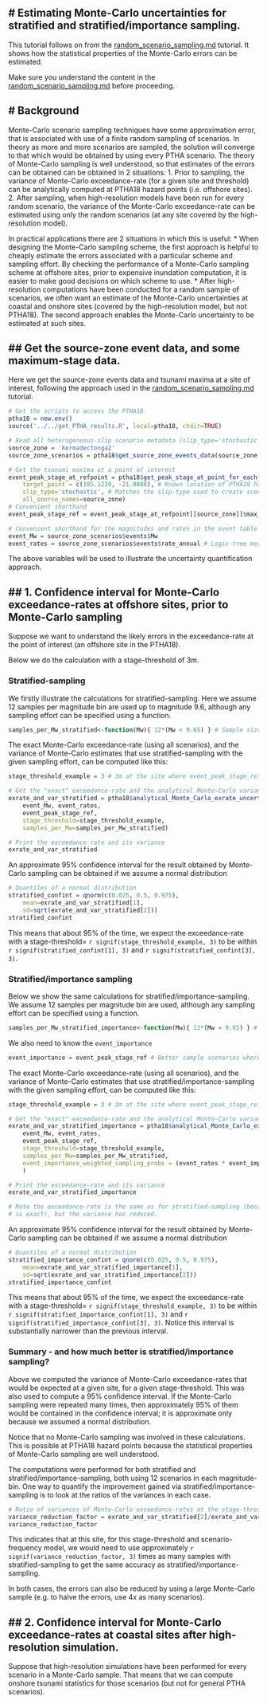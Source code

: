 # Estimating Monte-Carlo uncertainties for stratified and stratified/importance sampling.
-----------------------------------------------------------------------------------------

This tutorial follows on from the [random_scenario_sampling.md](random_scenario_sampling.md) tutorial. It shows how the statistical properties of the Monte-Carlo errors can be estimated. 

Make sure you understand the content in the [random_scenario_sampling.md](random_scenario_sampling.md) before proceeding.


# Background
------------

Monte-Carlo scenario sampling techniques have some approximation error, that is associated with use of a finite random sampling of scenarios. In theory as more and more scenarios are sampled, the solution will converge to that which would be obtained by using every PTHA scenario. The theory of Monte-Carlo sampling is well understood, so that estimates of the errors can be obtained can be obtained in 2 situations:
1. Prior to sampling, the variance of Monte-Carlo exceedance-rate (for a given site and threshold) can be analytically computed at PTHA18 hazard points (i.e. offshore sites).
2. After sampling, when high-resolution models have been run for every random scenario, the variance of the Monte-Carlo exceedance-rate can be estimated using only the random scenarios (at any site covered by the high-resolution model).

In practical applications there are 2 situations in which this is useful:
* When designing the Monte-Carlo sampling scheme, the first approach is helpful to cheaply estimate the errors associated with a particular scheme and sampling effort. By checking the performance of a Monte-Carlo sampling scheme at offshore sites, prior to expensive inundation computation, it is easier to make good decisions on which scheme to use.
* After high-resolution computations have been conducted for a random sample of scenarios, we often want an estimate of the Monte-Carlo uncertainties at coastal and onshore sites (covered by the high-resolution model, but not PTHA18). The second approach enables the Monte-Carlo uncertainty to be estimated at such sites.


## Get the source-zone event data, and some maximum-stage data.
---------------------------------------------------------------

Here we get the source-zone events data and tsunami maxima at a site of interest, following the approach used in the [random_scenario_sampling.md](random_scenario_sampling.md) tutorial.

```r
# Get the scripts to access the PTHA18
ptha18 = new.env()
source('../../get_PTHA_results.R', local=ptha18, chdir=TRUE)

# Read all heterogeneous-slip scenario metadata (slip_type='stochastic' in PTHA18)
source_zone = 'kermadectonga2'
source_zone_scenarios = ptha18$get_source_zone_events_data(source_zone,  slip_type='stochastic')

# Get the tsunami maxima at a point of interest
event_peak_stage_at_refpoint = ptha18$get_peak_stage_at_point_for_each_event(
    target_point = c(185.1239, -21.0888), # Known location of PTHA18 hazard point
    slip_type='stochastic', # Matches the slip-type used to create scenarios
    all_source_names=source_zone)
# Convenient shorthand
event_peak_stage_ref = event_peak_stage_at_refpoint[[source_zone]]$max_stage

# Convenient shorthand for the magnitudes and rates in the event table
event_Mw = source_zone_scenarios$events$Mw 
event_rates = source_zone_scenarios$events$rate_annual # Logic-tree mean model
```

The above variables will be used to illustrate the uncertainty quantification approach.

## 1. Confidence interval for Monte-Carlo exceedance-rates at offshore sites, prior to Monte-Carlo sampling
-----------------------------------------------------------------------------------------------------------

Suppose we want to understand the likely errors in the exceedance-rate at the point of interest (an offshore site in the PTHA18). 

Below we do the calculation with a stage-threshold of 3m.

### Stratified-sampling

We firstly illustrate the calculations for stratified-sampling. Here we assume
12 samples per magnitude bin are used up to magnitude 9.6, although any
sampling effort can be specified using a function.
```r
samples_per_Mw_stratified<-function(Mw){ 12*(Mw < 9.65) } # Sample size function used below
```

The exact Monte-Carlo exceedance-rate (using all scenarios), and the variance
of Monte-Carlo estimates that use stratified-sampling with the given sampling
effort, can be computed like this: 
```r
stage_threshold_example = 3 # 3m at the site where event_peak_stage_ref was defined.

# Get the "exact" exceedance-rate and the analytical Monte-Carlo variance
exrate_and_var_stratified = ptha18$analytical_Monte_Carlo_exrate_uncertainty(
    event_Mw, event_rates, 
    event_peak_stage_ref, 
    stage_threshold=stage_threshold_example, 
    samples_per_Mw=samples_per_Mw_stratified)

# Print the exceedance-rate and its variance
exrate_and_var_stratified

```

An approximate 95% confidence interval for the result obtained by Monte-Carlo
sampling can be obtained if we assume a normal distribution
```r
# Quantiles of a normal distribution
stratified_confint = qnorm(c(0.025, 0.5, 0.975), 
    mean=exrate_and_var_stratified[1], 
    sd=sqrt(exrate_and_var_stratified[2]))
stratified_confint
```
This means that about 95\% of the time, we expect the exceedance-rate with a stage-threshold= 
`r signif(stage_threshold_example, 3)`
to be within 
`r signif(stratified_confint[1], 3) ` 
and 
`r signif(stratified_confint[3], 3) `. 


### Stratified/importance sampling

Below we show the same calculations for stratified/importance-sampling. We assume 12 samples per magnitude bin are used, although
any sampling effort can be specified using a function.
```r
samples_per_Mw_stratified_importance<-function(Mw){ 12*(Mw < 9.65) } # Sample size function used below
```
We also need to know the `event_importance`
```r
event_importance = event_peak_stage_ref # Better sample scenarios where this is high
```

The exact Monte-Carlo exceedance-rate (using all scenarios), and the variance
of Monte-Carlo estimates that use stratified/importance-sampling with the given
sampling effort, can be computed like this: 
```r
stage_threshold_example = 3 # 3m at the site where event_peak_stage_ref was defined.

# Get the "exact" exceedance-rate and the analytical Monte-Carlo variance
exrate_and_var_stratified_importance = ptha18$analytical_Monte_Carlo_exrate_uncertainty(
    event_Mw, event_rates, 
    event_peak_stage_ref, 
    stage_threshold=stage_threshold_example, 
    samples_per_Mw=samples_per_Mw_stratified,
    event_importance_weighted_sampling_probs = (event_rates * event_importance) # Importance sampling
    )

# Print the exceedance-rate and its variance
exrate_and_var_stratified_importance

# Note the exceedance-rate is the same as for stratified-sampling (because it
# is exact), but the variance has reduced.
```

An approximate 95% confidence interval for the result obtained by Monte-Carlo
sampling can be obtained if we assume a normal distribution
```r
# Quantiles of a normal distribution
stratified_importance_confint = qnorm(c(0.025, 0.5, 0.975), 
    mean=exrate_and_var_stratified_importance[1], 
    sd=sqrt(exrate_and_var_stratified_importance[2]))
stratified_importance_confint
```
This means that about 95\% of the time, we expect the exceedance-rate with a stage-threshold= 
`r signif(stage_threshold_example, 3)`
to be within 
`r signif(stratified_importance_confint[1], 3) ` 
and 
`r signif(stratified_importance_confint[3], 3) `.
Notice this interval is substantially narrower than the previous interval.

### Summary - and how much better is stratified/importance sampling?

Above we computed the variance of Monte-Carlo exceedance-rates that would be expected at a given site, for a given stage-threshold. This was also used to compute a 95% confidence interval. If the Monte-Carlo sampling were repeated many times, then approximately 95% of them would be contained in the confidence interval; it is approximate only because we assumed a normal distribution. 

Notice that no Monte-Carlo sampling was involved in these calculations. This is possible at PTHA18 hazard points because the statistical properties of Monte-Carlo sampling are well understood. 

The computations were performed for both stratified and stratified/importance-sampling, both using 12 scenarios in each magnitude-bin. One way to quantify the improvement gained via stratified/importance-sampling is to look at the ratios of the variances in each case.
```r
# Ratio of variances of Monte-Carlo exceedance-rates at the stage-threshold
variance_reduction_factor = exrate_and_var_stratified[2]/exrate_and_var_stratified_importance[2]
variance_reduction_factor
```
This indicates that at this site, for this stage-threshold and scenario-frequency model, we would need to use approximately `r signif(variance_reduction_factor, 3)` times as many samples with stratified-sampling to get the same accuracy as stratified/importance-sampling.

In both cases, the errors can also be reduced by using a large Monte-Carlo sample (e.g. to halve the errors, use 4x as many scenarios).

## 2. Confidence interval for Monte-Carlo exceedance-rates at coastal sites after high-resolution simulation. 
-------------------------------------------------------------------------------------------------------------

Suppose that high-resolution simulations have been performed for every scenario in a Monte-Carlo sample. That means that we can compute onshore tsunami statistics for those scenarios (but not for general PTHA scenarios). 
